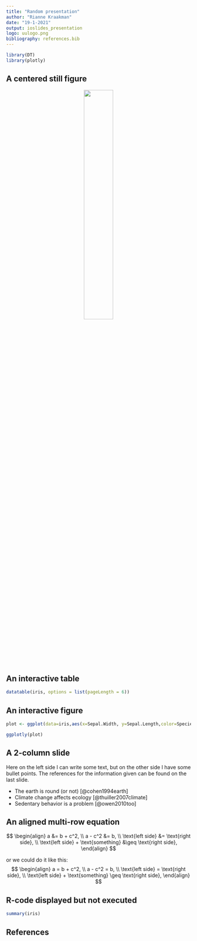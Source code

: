 ```yaml
---
title: "Random presentation"
author: "Rianne Kraakman"
date: "19-1-2021"
output: ioslides_presentation
logo: uulogo.png
bibliography: references.bib
---
```


```r
library(DT)
library(plotly)
```

## A centered still figure

<center>
  <img src = "https://ca-times.brightspotcdn.com/dims4/default/0716824/2147483647/strip/true/crop/466x600+0+0/resize/840x1082!/quality/90/?url=https%3A%2F%2Fcalifornia-times-brightspot.s3.amazonaws.com%2F04%2F43%2F6a2299ab7b1ef9983bd2801fed13%2Fla-et-st-elmo-and-cookie-monster-to-star-in-fu-001" width = 40%>
  </center>

## An interactive table

```r
datatable(iris, options = list(pageLength = 6))
```

## An interactive figure

```r
plot <- ggplot(data=iris,aes(x=Sepal.Width, y=Sepal.Length,color=Species)) + geom_point() +geom_smooth() + theme_minimal()

ggplotly(plot)
```

## A 2-column slide

<div class="columns-2">
  Here on the left side I can write some text, but on the other side I have some bullet points.
  The references for the information given can be found on the last slide.

  - The earth is round (or not) [@cohen1994earth]
  - Climate change affects ecology [@thuiller2007climate]
  - Sedentary behavior is a problem [@owen2010too]
</div>

## An aligned multi-row equation

$$
\begin{align}
a &= b + c^2, \\
a - c^2 &= b, \\
\text{left side} &= \text{right side}, \\
\text{left side} + \text{something} &\geq \text{right side}, 
\end{align}
$$

or we could do it like this:
$$
\begin{align}
a = b + c^2, \\
a - c^2 = b, \\
\text{left side} = \text{right side}, \\
\text{left side} + \text{something} \geq \text{right side}, 
\end{align}
$$

## R-code displayed but not executed
```r
summary(iris)
```

## References

